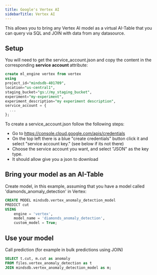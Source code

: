 ```yaml
---
title: Google's Vertex AI 
sidebarTitle: Vertex AI
---
```


This allows you to bring any Vertex AI model as a virtual AI-Table that you can query via SQL and JOIN with data from any datasource.

## Setup

You will need to get the service_account.json and copy the content in the corresponding <strong> service account </strong> attribute: 

```sql
create ml_engine vertex from vertex
using 
project_id="mindsdb-401709",
location="us-central1",
staging_bucket="gs://my_staging_bucket",
experiment="my-experiment",
experiment_description="my experiment description",
service_account = {
  ...
};
```

<Tip>
To create a service_account.json follow the following steps: 

 - Go to https://console.cloud.google.com/apis/credentials
 - On the top left there is a blue "create credentials" button click it and select "service account key." (see below if its not there)
 - Choose the service account you want, and select "JSON" as the key type.
 - It should allow give you a json to download
</Tip>

## Bring your model as an AI-Table

Create model, in this example, assuming that you have a model called 'diamonds_anomaly_detection' in Vertex:

```sql
CREATE MODEL mindsdb.vertex_anomaly_detection_model
PREDICT cut
USING 
    engine = 'vertex',
    model_name = 'diamonds_anomaly_detection',
    custom_model = True;
```

## Use your model

Call prediction (for example in bulk predictions using JOIN)

```sql
SELECT t.cut, m.cut as anomaly
FROM files.vertex_anomaly_detection as t
JOIN mindsdb.vertex_anomaly_detection_model as m;
```
